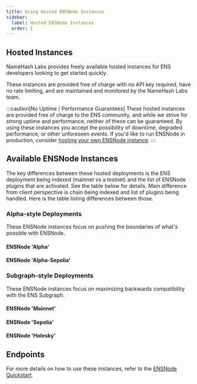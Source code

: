 ```yaml
---
title: Using Hosted ENSNode Instances
sidebar:
  label: Hosted ENSNode Instances
  order: 1
---
```


## Hosted Instances

NameHash Labs provides freely available hosted instances for ENS developers looking to get started quickly.

These instances are provided free of charge with no API key required, have no rate limiting, and are maintained and monitored by the NameHash Labs team.

:::caution[No Uptime / Performance Guarantees]
These hosted instances are provided free of charge to the ENS community, and while we strive for strong uptime and performance, neither of these can be guaranteed. By using these instances you accept the possibility of downtime, degraded performance, or other unforeseen events. If you'd like to run ENSNode in production, consider [hosting your own ENSNode instance](/ensnode/deploying/).
:::

## Available ENSNode Instances

The key differences between these hosted deployments is the ENS deployment being indexed (mainnet vs a testnet) and the list of ENSNode plugins that are activated. See the table below for details.
Main difference from client perspective is chain being indexed and list of plugins being handled. Here is the table listing differences between those.

### Alpha-style Deployments

These ENSNode instances focus on pushing the boundaries of what's possible with ENSNode.

#### ENSNode 'Alpha'
<HostedEnsNodeInstances
    instanceURL="https://api.alpha.ensnode.io"
    connectWithENSAdminURL="https://admin.ensnode.io/connect?ensnode=https%3A%2F%2Fapi.alpha.ensnode.io"
    namespace="mainnet"
    plugins="subgraph, basenames, lineanames, threedns, reverse-resolvers, referrals, tokenscope"
    purpose="Demonstration of ENSNode's multichain ENS indexing capability for the ENS namespace rooted on Mainnet. Provides a superset of the data indexed by the ENS Subgraph. Indexes additional Resolver record values in preparation for ENS Protocol Acceleration."
/>

#### ENSNode 'Alpha-Sepolia'
<HostedEnsNodeInstances
    instanceURL="https://api.alpha-sepolia.ensnode.io"
    connectWithENSAdminURL="https://admin.ensnode.io/connect?ensnode=https%3A%2F%2Fapi.alpha-sepolia.ensnode.io"
    namespace="sepolia"
    plugins="subgraph, basenames, lineanames, reverse-resolvers, referrals, tokenscope"
    purpose="Demonstration of ENSNode's multichain ENS indexing capability for the ENS namespace rooted on Sepolia. Provides a superset of the data indexed by the ENS Subgraph. Indexes additional Resolver record values in preparation for ENS Protocol Acceleration."
/>

### Subgraph-style Deployments

These ENSNode instances focus on maximizing backwards compatibility with the ENS Subgraph.

#### ENSNode 'Mainnet'
<HostedEnsNodeInstances
    instanceURL="https://api.mainnet.ensnode.io"
    connectWithENSAdminURL="https://admin.ensnode.io/connect?ensnode=https%3A%2F%2Fapi.mainnet.ensnode.io"
    namespace="mainnet"
    plugins="subgraph"
    purpose="Demonstration of ENSNode's backwards compatibility with the ENS Subgraph. Provides 1:1 Subgraph compatible data on mainnet."
/>

#### ENSNode 'Sepolia'
<HostedEnsNodeInstances
    instanceURL="https://api.sepolia.ensnode.io"
    connectWithENSAdminURL="https://admin.ensnode.io/connect?ensnode=https%3A%2F%2Fapi.sepolia.ensnode.io"
    namespace="sepolia"
    plugins="subgraph"
    purpose="Demonstration of ENSNode's backwards compatibility with the ENS Subgraph. Provides 1:1 Subgraph compatible data on Sepolia."
/>

#### ENSNode 'Holesky'
<HostedEnsNodeInstances
    instanceURL="https://api.holesky.ensnode.io"
    connectWithENSAdminURL="https://admin.ensnode.io/connect?ensnode=https%3A%2F%2Fapi.holesky.ensnode.io"
    namespace="holesky"
    plugins="subgraph"
    purpose="Demonstration of ENSNode's backwards compatibility with the ENS Subgraph. Provides 1:1 Subgraph compatible data on Holesky."
/>

## Endpoints

For more details on how to use these instances, refer to the [ENSNode Quickstart](/docs/).
